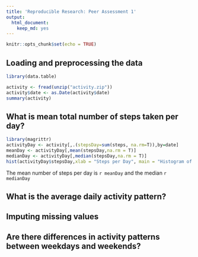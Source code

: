 ```yaml
---
title: 'Reproducible Research: Peer Assessment 1'
output:
  html_document:
    keep_md: yes
---
```


<!-- Reproducible Research: Peer Assessment 1 -->
<!-- ======================================== -->

```r
knitr::opts_chunk$set(echo = TRUE)

```


## Loading and preprocessing the data
```r
library(data.table)

activity <- fread(unzip("activity.zip"))
activity$date <- as.Date(activity$date)
summary(activity)
```



## What is mean total number of steps taken per day?
```r
library(magrittr)
activityDay <- activity[,.(stepsDay=sum(steps, na.rm=T)),by=date] 
meanDay <- activityDay[,mean(stepsDay,na.rm = T)]
medianDay <- activityDay[,median(stepsDay,na.rm = T)]
hist(activityDay$stepsDay,xlab = "Steps per Day", main = "Histogram of the number of steps per day")
```

The mean number of steps per day is `r meanDay` and the median `r medianDay`


## What is the average daily activity pattern?



## Imputing missing values



## Are there differences in activity patterns between weekdays and weekends?
